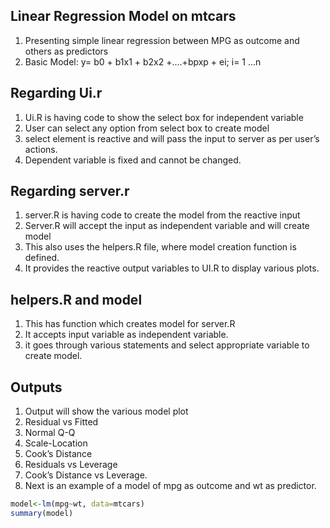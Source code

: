 
## Linear Regression Model on mtcars 

1. Presenting simple linear regression between MPG as outcome and others as predictors
2. Basic Model: y= b0 + b1x1 + b2x2 +....+bpxp + ei; i= 1 ...n




## Regarding Ui.r

1. Ui.R is having code to show the select box for independent variable
2. User can select any option from select box to create model 
3. select element is reactive and will pass the input to server as per user's actions.
4. Dependent variable is fixed and cannot be changed.



## Regarding server.r

1. server.R is having code to create the model from the reactive input
2. Server.R will accept the input as independent variable and will create model 
3. This also uses the helpers.R file, where model creation function is defined.
4. It provides the reactive output variables to UI.R to display various plots.



## helpers.R and model

1. This has function which creates model for server.R
2. It accepts input variable as independent variable.
3. it goes through various statements and select appropriate variable to create model.




## Outputs

1. Output will show the various model plot
2. Residual vs Fitted
3. Normal Q-Q
4. Scale-Location
5. Cook's Distance
6. Residuals vs Leverage
7. Cook's Distance vs Leverage.
8. Next is an example of a model of mpg as outcome and wt as predictor.



``` r
model<-lm(mpg~wt, data=mtcars)
summary(model)

```




